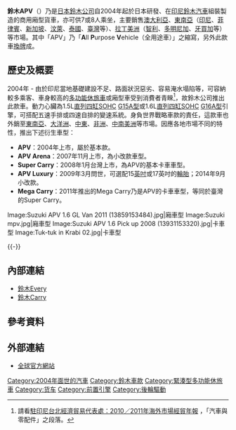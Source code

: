 '''鈴木APV'''（{{lang-ja|スズキ・APV}}）乃是[[日本|日本]][[鈴木公司|鈴木公司]]自2004年起於日本研發、在[[印尼鈴木汽車|印尼鈴木汽車]]組裝製造的商用廂型貨車，亦可供7或8人乘坐，主要銷售[[澳大利亞|澳大利亞]]、[[東南亞|東南亞]]（[[印尼|印尼]]、[[菲律賓|菲律賓]]、[[新加坡|新加坡]]、[[汶萊|汶萊]]、[[泰國|泰國]]、[[臺灣|臺灣]]等）、[[拉丁美洲|拉丁美洲]]（[[智利|智利]]、[[多明尼加|多明尼加]]、[[牙買加|牙買加]]等）等市場。其中「APV」乃「'''A'''ll '''P'''urpose '''V'''ehicle（全用途車）」之縮寫，另外此款車[[换牌工程|換牌]]成{{link-ja|三菱Maven|三菱・メイブン}}。

== 歷史及概要 ==
{{Infobox Automobile
| image          = [[File:Suzuki_APV_(first_generation)_(front),_Serdang.jpg|250px]]<br />[[File:Suzuki_APV_(first_generation)_(rear),_Serdang.jpg|250px]]
| name           = 鈴木PAV
| aka            = 鈴木Super Carry（[[台灣|台灣]]）
| manufacturer   = [[鈴木公司|鈴木公司]]
| parent_company = 
| production     = 2004年迄今 ) 
| predecessor    = [[鈴木Carry|鈴木Carry]]、[[鈴木Every|鈴木Every]]
| successor      = [[鈴木Ertiga|鈴木Ertiga]]
| class          = 緊湊型[[多功能休旅車|多功能休旅車]]
| layout         = [[前置後驅|FR]]
| platform       = 
| body_style     = 五門[[多功能休旅車|多功能休旅車]]<br>五門商用貨車
| engine         = 1.5L[[直列四缸|直列四缸]]SOHC [[鈴木G族引擎#G15A型|G15A型]]引擎<br>1.6L[[直列四缸|直列四缸]]SOHC [[鈴木G族引擎#G16A型|G16A型]]引擎
| transmission   = 五速手動排檔、四速自動排檔
| wheelbase      = 2,625mm
| length         = 4,155mm
| width          = 1,655mm
| height         = 1,840mm
| weight         = 1,270kg
| ftrack         = 
| rtrack         = 
| fuel_economy   = 
| fuel_capacity  = 
| related        = {{link-ja|三菱Maven|三菱・メイブン}}
| similar        = 
| designer       = 
}}

2004年 - 由於印尼當地基礎建設不足、路面狀況惡劣、容易淹水塌陷等，可容納較多乘客、車身較高的[[多功能休旅車|多功能休旅車]]或廂型車受到消費者青睞<ref>請看[http://www.roc-taiwan.org/id/fp.asp?xItem=142376&ctNode=4804&mp=291 駐印尼台北經濟貿易代表處：2010／2011年海外市場經貿年報] {{Wayback|url=http://www.roc-taiwan.org/id/fp.asp?xItem=142376&ctNode=4804&mp=291 |date=20160304134649 }}，「汽車與零配件」之段落。</ref>，故鈴木公司推出此款車。動力心臟為1.5L[[直列四缸|直列四缸]]SOHC [[鈴木G族引擎#G15A型|G15A型]]或1.6L[[直列四缸|直列四缸]]SOHC [[鈴木G族引擎#G16A型|G16A型]]引擎，可搭配五速手排或四速自排的變速系統。身負世界戰略車款的責任，這款車也外銷至[[東南亞|東南亞]]、[[大洋洲|大洋洲]]、[[中東|中東]]、[[非洲|非洲]]、[[拉丁美洲|中南美洲]]等市場。因應各地市場不同的特性，推出下述衍生車型：
* '''APV'''：2004年上市，屬於基本款。
* '''APV Arena'''：2007年11月上市，為小改款車型。
* '''Super Carry'''：2008年1月台灣上市，為APV的基本卡車車型。
* '''APV Luxury'''：2009年3月問世，可選配15[[英吋|英吋]]或17英吋的[[輪胎|輪胎]]；2014年9月小改款。
* '''Mega Carry'''：2011年推出的Mega Carry乃是APV的卡車車型，等同於臺灣的Super Carry。

<gallery>
Image:Suzuki APV 1.6 GL Van 2011 (13859153484).jpg|廂車型
Image:Suzuki mpv.jpg|廂車型
Image:Suzuki APV 1.6 Pick up 2008 (13931153320).jpg|卡車型
Image:Tuk-tuk in Krabi 02.jpg|卡車型
</gallery>
{{-}}

== 內部連結 ==
* [[鈴木Every|鈴木Every]]
* [[鈴木Carry|鈴木Carry]]

== 參考資料 ==
{{reflist}}

== 外部連結 ==
* {{en}}[http://www.globalsuzuki.com/automobile/lineup/apv/ 全球官方網站] {{Wayback|url=http://www.globalsuzuki.com/automobile/lineup/apv/ |date=20170825052202 }}

{{Suzuki timeline 1990 to 2020}}

[[Category:2004年面世的汽車|Category:2004年面世的汽車]]
[[Category:鈴木車款|Category:鈴木車款]]
[[Category:緊湊型多功能休旅車|Category:緊湊型多功能休旅車]]
[[Category:货车|Category:货车]]
[[Category:前置引擎|Category:前置引擎]]
[[Category:後輪驅動|Category:後輪驅動]]